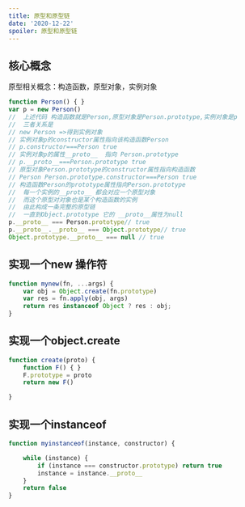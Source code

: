 ```yaml
---
title: 原型和原型链
date: '2020-12-22'
spoiler: 原型和原型链
---
```



## 核心概念

原型相关概念：构造函数，原型对象，实例对象

<P style={{background:'#FDB99B'}}>

```js
function Person() { }
var p = new Person()
//  上述代码 构造函数就是Person,原型对象是Person.prototype,实例对象是p
//  三者关系是
// new Person =>得到实例对象
// 实例对象p的constructor属性指向该构造函数Person 
// p.constructor===Person true
// 实例对象p的属性__proto__  指向 Person.prototype  
// p.__proto__===Person.prototype true
// 原型对象Person.prototype的constructor属性指向构造函数 
// Person Person.prototype.constructor===Person true
// 构造函数Person的prototype属性指向Person.prototype
//  每一个实例的__proto__ 都会对应一个原型对象
//  而这个原型对对象也是某个构造函数的实例
//  由此构成一条完整的原型链
//  一直到Object.prototype 它的 __proto__属性为null
p.__proto__ === Person.prototype// true
p.__proto__.__proto__ === Object.prototype// true
Object.prototype.__proto__ === null // true
```

</P>



## 实现一个new 操作符


<P style={{background:'#FDB99B'}}> 

```js
function mynew(fn, ...args) {
    var obj = Object.create(fn.prototype)
    var res = fn.apply(obj, args)
    return res instanceof Object ? res : obj;
}
```

</P>

## 实现一个object.create


<P style={{background:'#FDB99B'}}>

```js
function create(proto) {
    function F() { }
    F.prototype = proto
    return new F()

}
```

</P>


## 实现一个instanceof


<P style={{background:'#FDB99B'}}>

```js
function myinstanceof(instance, constructor) {

    while (instance) {
        if (instance === constructor.prototype) return true
        instance = instance.__proto__
    }
    return false
}
```


</P>